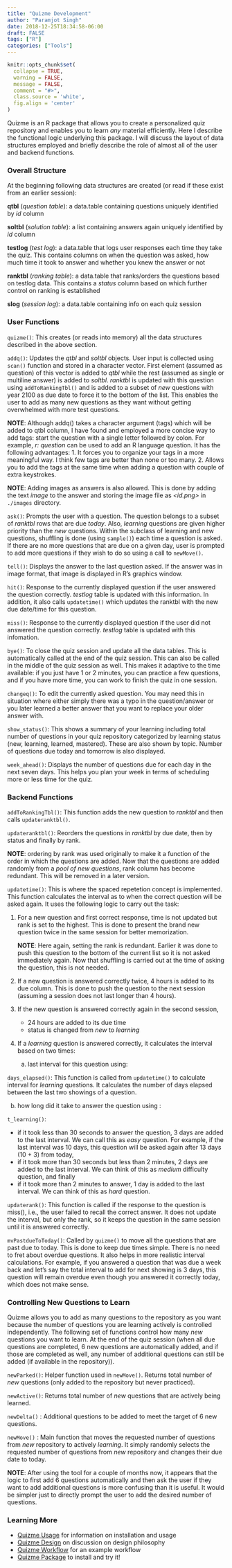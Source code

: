 ```yaml
---
title: "Quizme Development"
author: "Paramjot Singh"
date: 2018-12-25T18:34:58-06:00
draft: FALSE
tags: ["R"]
categories: ["Tools"]
---
```


```r
knitr::opts_chunk$set(
  collapse = TRUE,
  warning = FALSE,
  message = FALSE,
  comment = "#>",
  class.source = 'white',
  fig.align = 'center'
)
```
Quizme is an R package that allows you to create a personalized quiz
repository and enables you to learn *any* material efficiently. Here I describe 
the functional logic underlying this package. I will discuss the layout of data
structures employed and briefly describe the role of almost all of the user and
backend functions.

### Overall Structure
At the beginning following data structures are created (or read if these exist
from an earlier session):

**qtbl** (*question table*): a data.table containing questions uniquely identified by *id* column

**soltbl** (*solution table*): a list containing answers again uniquely identified by *id* column

**testlog** (*test log*): a data.table that logs user responses each time they take the quiz.
This contains columns on when the question was asked, how much time it
took to answer and whether you knew the answer or not

**ranktbl** (*ranking table*): a data.table that ranks/orders the questions based on
testlog data. This contains a *status* column based on which further control on 
ranking is established

**slog** (*session log*): a data.table containing info on each quiz session

### User Functions

`quizme()`: This creates (or reads into memory) all the data structures described
in the above section.

`addq()`: Updates the *qtbl* and *soltbl* objects. User input is collected using `scan()`
function and stored in a character vector. First element (assumed as question) of 
this vector is added to *qtbl* while the rest (assumed as single or multiline answer)
is added to *soltbl*. *ranktbl* is updated with this question using `addToRankingTbl()`
and is added to a subset of *new* questions with year 2100 as due date to force it 
to the bottom of the list. This enables the user to add as many new questions as they want
without getting overwhelmed with more test questions.

**NOTE**: Although addq() takes a character argument (tags) which will be added to qtbl
column, I have found and employed a more concise way to add tags: start the question
with a single letter followed by colon. For example, *r: question* can be used to
add an R language question. It has the following advantages:
1. It forces you to organize your tags in a more meaningful way. I think few tags are
   better than none or too many.
2. Allows you to add the tags at the same time when adding a question with couple of 
   extra keystrokes.

**NOTE**: Adding images as answers is also allowed. This is done by adding the 
text *image* to the answer and storing the image file as *<id.png>* in `./images`
directory.

`ask()`: Prompts the user with a question. The question belongs to a subset of
*ranktbl* rows that are due *today*. Also, *learning* questions are given higher priority
than the *new* questions. Within the subclass of learning and new questions, shuffling 
is done (using `sample()`) each time a question is asked. If there are no more 
questions that are due on a given day, user is prompted to add more questions if they
wish to do so using a call to `newMove()`.

`tell()`: Displays the answer to the last question asked. If the answer was in 
image format, that image is displayed in R's graphics window.

`hit()`: Response to the currently displayed question if the user answered the
question correctly. *testlog* table is updated with this information. In addition,
it also calls `updatetime()` which updates the ranktbl with the new due date/time for
this question.

`miss()`: Response to the currently displayed question if the user did not answered 
the question correctly. *testlog* table is updated with this infomation.

`bye()`: To close the quiz session and update all the data tables. This is 
automatically called at the end of the quiz session. This can also be called
in the middle of the quiz session as well. This makes it adaptive to the time available:
if you just have 1 or 2 minutes, you can practice a few questions, and if you have
more time, you can work to finish the quiz in one session.

`changeq()`: To edit the currently asked question. You may need this in situation where either simply there was a typo in the question/answer or you later learned a better answer that you want to replace your older answer with.

`show_status()`: This shows a summary of your learning including total number of questions
in your quiz repository categorized by learning status (new, learning, learned, mastered).
These are also shown by topic. Number of questions due today and tomorrow is also
displayed.

`week_ahead()`: Displays the number of questions due for each day in the next seven days.
This helps you plan your week in terms of scheduling more or less time for the quiz.

### Backend Functions

`addToRankingTbl()`: This function adds the new question to *ranktbl* and then calls
`updateranktbl()`.

`updateranktbl()`: Reorders the questions in *ranktbl* by due date, then by status and 
finally by rank.

**NOTE**: ordering by rank was used originally to make it a function of the order in 
which the questions are added. Now that the questions are added randomly from a *pool of
new questions*, rank column has become redundant. This will be removed in a later version.

`updatetime()`: This is where the spaced repetetion concept is implemented.
This function calculates the interval as to when the correct question will be asked again.
It uses the following logic to carry out the task:

1. For a new question and first correct response, time is not updated but rank is set to the
   highest. This is done to present the brand new question twice in the same session
   for better memorization.

   **NOTE**: Here again, setting the rank is redundant. Earlier it was done to push this
   question to the bottom of the current list so it is not asked immediately again. Now
   that shuffling is carried out at the time of asking the question, this is not needed.

2. If a new question is answered correctly twice, 4 hours is added to its due column. This
   is done to push the question to the next session (assuming a session does not last longer
   than 4 hours).

3. If the new question is answered correctly again in the second session, 
   - 24 hours are added to its due time
   - status is changed from *new* to *learning*

4. If a *learning* question is answered correctly, it calculates the interval based on 
   two times:
   
   a) last interval for this question using:
   
`days_elapsed()`: This function is called from `updatetime()` to calculate interval
for *learning* questions. It calculates the number of days elapsed between the last two 
showings of a question.

   b) how long did it take to answer the question using :

`t_learning()`:

   - if it took less than 30 seconds to answer the question, 3 days are added to the last 
     interval. We can call this as *easy* question. For example, if the last interval was
     10 days, this question will be asked again after 13 days (10 + 3) from today,
   - if it took more than 30 seconds but less than 2 minutes, 2 days are added to the
     last interval. We can think of this as *medium* difficulty question, and finally
   - if it took more than 2 minutes to answer, 1 day is added to the last interval. We can think of
     this as *hard* question.

`updaterank()`: This function is called if the response to the question is miss(), i.e.,
the user failed to recall the correct answer. It does not update the interval, but only the rank,
so it keeps the question in the same session until it is answered correctly.

`mvPastdueToToday()`: Called by `quizme()` to move all the questions that are past due to today. This is done to keep due times simple. There is no need to fret about overdue questions. It also helps in more realistic interval calculations. For example, if you answered a question that was due a week back and let's say the total interval to add for next showing is 3 days, this question will remain overdue even though you answered it correctly today, which does not make sense.

### Controlling New Questions to Learn

Quizme allows you to add as many questions to the repository as you want because
the number of questions you are learning actively is controlled independently. The
following set of functions control how many *new* questions you want to learn. At the 
end of the quiz session (when all due questions are completed, 6 new questions are
automatically added, and if those are completed as well, any number of additional 
questions can still be added (if available in the repository)).

`newParked()`: Helper function used in `newMove()`. Returns total number of *new*
questions (only added to the repository but never practiced).

`newActive()`: Returns total number of *new* questions that are actively being learned.

`newDelta()` : Additional questions to be added to meet the target of 6 new questions.

`newMove()` : Main function that moves the requested number of questions from *new*
repository to actively *learning*. It simply randomly selects the requested number of
questions from *new* repository and changes their due date to today.

**NOTE**: After using the tool for a couple of months now, it appears that the logic to 
first add 6 questions automatically and then ask the user if they want to add additional
questions is more confusing than it is useful. It would be simpler just to directly
prompt the user to add the desired number of questions.

### Learning More

- [Quizme Usage](../quizme-intro) for information on installation and usage
- [Quizme Design](../quizme-design) on discussion on design philosophy
- [Quizme Workflow](../quizme-workflow) for an example workflow
- [Quizme Package](https://github.com/pchhina/quizme) to install and try it!
